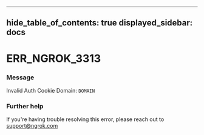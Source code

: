 

---
hide_table_of_contents: true
displayed_sidebar: docs
---


# ERR_NGROK_3313

### Message
Invalid Auth Cookie Domain: `DOMAIN`

<ErrorDetails error="err_ngrok_3313" />



### Further help
If you're having trouble resolving this error, please reach out to [support@ngrok.com](mailto:support@ngrok.com?subject=Help%20with%20ERR_NGROK_3313)

